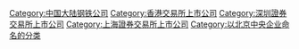 [[Category:中国大陆钢铁公司|Category:中国大陆钢铁公司]]
[[Category:香港交易所上市公司|Category:香港交易所上市公司]]
[[Category:深圳證券交易所上市公司|Category:深圳證券交易所上市公司]]
[[Category:上海證券交易所上市公司|Category:上海證券交易所上市公司]]
[[Category:以北京中央企业命名的分类|Category:以北京中央企业命名的分类]]